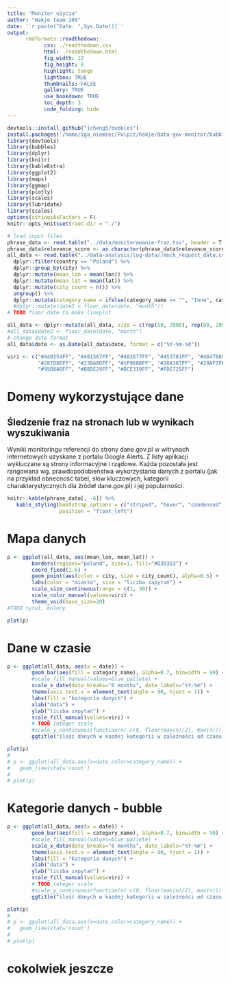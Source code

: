 ```yaml
---
title: "Monitor użycia"
author: "Hakje team 209"
date: '`r paste("Date: ",Sys.Date())`'
output: 
      rmdformats::readthedown:
            css: ./readthedown.css
            html: ./readthedown.html
            fig_width: 12
            fig_height: 8
            highlight: tango
            lightbox: TRUE
            thumbnails: FALSE
            gallery: TRUE
            use_bookdown: TRUE
            toc_depth: 3
            code_folding: hide
---
```


```r
devtools::install_github("jcheng5/bubbles")
install.packages('/home/iga_niemiec/Pulpit/hakje/data-gov-monitor/bubbles-master.zip', repos = NULL)
library(devtools)
library(bubbles)
library(dplyr)
library(knitr)
library(kableExtra)
library(ggplot2)
library(maps)
library(ggmap)
library(plotly)
library(scales)
library(lubridate)
library(scales)
options(stringsAsFactors = F)
knitr::opts_knit$set(root.dir = "./")
```

```r
# load input files
phrase_data <- read.table("../data/monitorowanie-fraz.tsv", header = T, sep="\t")
phrase_data$relevance_score <- as.character(phrase_data$relevance_score)
all_data <- read.table("../data-analysis/log-data//mock_request_data.csv", header = T, sep=",") %>%
  dplyr::filter(country == "Poland") %>%
  dplyr::group_by(city) %>%
  dplyr::mutate(mean_lon = mean(lon)) %>%
  dplyr::mutate(mean_lat = mean(lat)) %>%
  dplyr::mutate(city_count = n()) %>%
  ungroup() %>%
  dplyr::mutate(category_name = ifelse(category_name == "", "Inne", category_name))
  #dplyr::mutate(date2 = floor_date(date, "month"))
# TODO floor date to make lineplot

all_data <- dplyr::mutate(all_data, size = c(rep(50, 2000), rep(80, 2000), rep(100, nrow(all_data)-4000)))
#all_data$date2 <- floor_date(date, "month")
# change date format
all_data$date <- as.Date(all_data$date, format = c("%Y-%m-%d"))

viri <- c("#440154FF", "#481567FF", "#482677FF", "#453781FF", "#404788FF", "#39568CFF", "#33638DFF", "#2D708EFF",
          "#287D8EFF", "#238A8DFF", "#1F968BFF", "#20A387FF", "#29AF7FFF", "#3CBB75FF", "#55C667FF", "#73D055FF",
          "#95D840FF", "#B8DE29FF", "#DCE319FF", "#FDE725FF")
```


# Domeny wykorzystujące dane 

## Śledzenie fraz na stronach lub w wynikach wyszukiwania

Wyniki monitoringu referencji do strony dane.gov.pl w witrynach internetowych uzyskane z portalu Google Alerts. Z listy aplikacji wykluczane są strony informacyjne i rządowe. Każda pozostała jest rangowana wg. prawdopodobieństwa wykorzystania danych z portalu (jak na przykład obnecność tabel, słów kluczowych, kategorii charakterystycznych dla źródeł dane.gov.pl) i jej popularności.

```r
knitr::kable(phrase_data[, -6]) %>%
   kable_styling(bootstrap_options = c("striped", "hover", "condensed"),
                 position = "float_left")
```

# Mapa danych

```r
p <- ggplot(all_data, aes(mean_lon, mean_lat)) +
        borders(regions="poland", size=1, fill="#D3D3D3") +
        coord_fixed(1.6) +
        geom_point(aes(color = city, size = city_count), alpha=0.5) +
        labs(color = "miasto", size = "liczba zapytań") +
        scale_size_continuous(range = c(1, 30)) +
        scale_color_manual(values=viri) +
        theme_void(base_size=20)
#TODO tytuł, kolory

plot(p)
```

# Dane w czasie

```r
p <- ggplot(all_data, aes(x = date)) +
        geom_bar(aes(fill = category_name), alpha=0.7, binwidth = 90) +
        #scale_fill_manual(values=blue_pallete) +
        scale_x_date(date_breaks="6 months", date_labels="%Y-%m") +
        theme(axis.text.x = element_text(angle = 90, hjust = 1)) +
        labs(fill = "kategoria danych") +
        xlab("data") +
        ylab("liczba zapytań") +
        scale_fill_manual(values=viri) +
        # TODO integer scale
        #scale_y_continuous(function(n) c(0, floor(max(n)/2), max(n))) 
        ggtitle("ilość danych w kazdej kategorii w zalezności od czasu ściągnia")

plot(p)
# 
# p <- ggplot(all_data,aes(x=date,color=category_name)) + 
#   geom_line(stat='count')
# 
# plot(p)
```

# Kategorie danych - bubble

```r
p <- ggplot(all_data, aes(x = date)) +
        geom_bar(aes(fill = category_name), alpha=0.7, binwidth = 90) +
        #scale_fill_manual(values=blue_pallete) +
        scale_x_date(date_breaks="6 months", date_labels="%Y-%m") +
        theme(axis.text.x = element_text(angle = 90, hjust = 1)) +
        labs(fill = "kategoria danych") +
        xlab("data") +
        ylab("liczba zapytań") +
        scale_fill_manual(values=viri) +
        # TODO integer scale
        #scale_y_continuous(function(n) c(0, floor(max(n)/2), max(n))) 
        ggtitle("ilość danych w kazdej kategorii w zalezności od czasu ściągnia")

plot(p)
# 
# p <- ggplot(all_data,aes(x=date,color=category_name)) + 
#   geom_line(stat='count')
# 
# plot(p)
```

# cokolwiek jeszcze